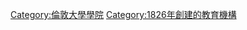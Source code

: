 {{Navbox
| name = 倫敦大學學院
| title = [[倫敦大學學院|{{color|white|倫敦大學學院}}]]
| state = {{{state|autocollapse}}}
| listclass = hlist
| titlestyle = text-align:center;background:#500778;color:white; border:7px solid #A4DBE8;
| groupstyle = text-align:center;background:#500778; border:4px solid #A4DBE8;
|image = [[File:UCL Portico Building.jpg|150px]]

| group1 = {{color|white|重要人物}}
| list1 =
* [[安妮长公主|安妮公主]]{{small|（[[倫敦大學]]校監）}}
* -{zh:米高·阿瑟; zh-hans:迈克尔·阿瑟; zh-hk:米高·阿瑟; zh-mo:米高·阿瑟; zh-tw:邁克爾·阿瑟}-{{small|（倫大學院教務長）}}
* 朱利葉斯·安妮{{small|（倫大學院理事會會長）}}
*[[傑里米·邊沁]]{{small|（倫大之父）}}
*[[湯瑪斯·坎貝爾（詩人）|湯瑪斯·坎貝爾]]{{small|（倫大學院創辦者）}}
*{{link-en|亨利·布魯厄姆|Henry Brougham, 1st Baron Brougham and Vaux}}{{small|（倫大學院創辦者）}}

| group2 = [[倫敦大學學院#校園景點|{{color|white|校園景點}}]]
| list2 =
* [[布魯姆斯伯里|布魯姆斯伯里主校區]]{{small|（本部大樓）}}
* 阿德雷德衛星校園
* 多哈衛星校園

| group3 = [[倫敦大學學院#行政架構|{{color|white|學院架構}}]]
| list3 =
* 醫學院
* 生命科學院
* 公共衛生學院
* 認知科學院
* 巴特利特建築環境學院
* 工程科學院
* 數學與物理科學院
* 人文藝術學院（[[斯莱德美术学院]]）
* 法律學院
* 社會與歷史科學院
* [[教育研究院]]

| group4 = {{color|white|合作聯盟}}
| list4 =
* [[倫敦大學]]
* [[大英國協大學協會]]
* [[歐洲大學協會]]
* [[G5超級精英大學]]
* [[歐洲研究型大學聯盟]]
* [[羅素大學集團]]
* [[Universities UK|英國大學聯盟]]
* {{link-en|弗朗西斯·克里克研究院|Francis Crick Institute}}
* 倫大學院-耶魯合作聯盟
* {{link-en|倫敦納米技術中心|London Centre of Nanotechnology}}
* {{link-en|艾倫圖靈研究院| Alan Turing Institute}}
* 倫大學院合作夥伴聯盟

| group5 = {{color|white|校內學會}}
| list5 =
* 倫大學生會{{small|（下設69個體育學會）}}

}}<noinclude>
{{collapsible option}}
[[Category:倫敦大學學院]]
[[Category:1826年創建的教育機構]]
</noinclude>
